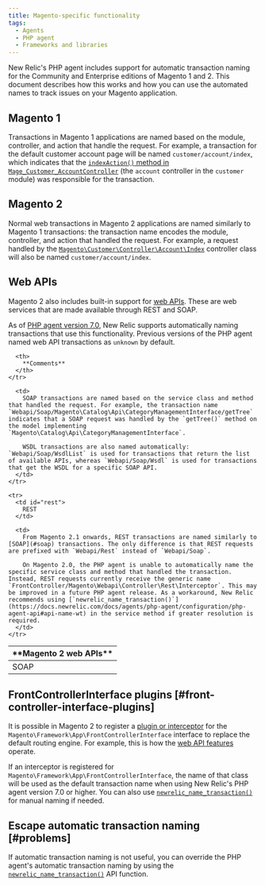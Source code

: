```yaml
---
title: Magento-specific functionality
tags:
  - Agents
  - PHP agent
  - Frameworks and libraries
---
```


New Relic's PHP agent includes support for automatic transaction naming for the Community and Enterprise editions of Magento 1 and 2. This document describes how this works and how you can use the automated names to track issues on your Magento application.

## Magento 1

Transactions in Magento 1 applications are named based on the module, controller, and action that handle the request. For example, a transaction for the default customer account page will be named `customer/account/index`, which indicates that the [`indexAction()` method in `Mage_Customer_AccountController`](https://github.com/OpenMage/magento-mirror/blob/1.9.3.2/app/code/core/Mage/Customer/controllers/AccountController.php#L109-L120) (the `account` controller in the `customer` module) was responsible for the transaction.

## Magento 2

Normal web transactions in Magento 2 applications are named similarly to Magento 1 transactions: the transaction name encodes the module, controller, and action that handled the request. For example, a request handled by the [`Magento\Customer\Controller\Account\Index`](https://github.com/magento/magento2/blob/2.1.4/app/code/Magento/Customer/Controller/Account/Index.php) controller class will also be named `customer/account/index`.

## Web APIs

Magento 2 also includes built-in support for [web APIs](http://devdocs.magento.com/guides/v2.1/get-started/bk-get-started-api.html). These are web services that are made available through REST and SOAP.

As of [PHP agent version 7.0](/docs/release-notes/agent-release-notes/php-release-notes/php-agent-700186), New Relic supports automatically naming transactions that use this functionality. Previous versions of the PHP agent named web API transactions as `unknown` by default.

<table>
  <thead>
    <tr>
      <th style={{ width: "150px" }}>
        **Magento 2 web APIs**
      </th>

      <th>
        **Comments**
      </th>
    </tr>
  </thead>

  <tbody>
    <tr>
      <td id="soap">
        SOAP
      </td>

      <td>
        SOAP transactions are named based on the service class and method that handled the request. For example, the transaction name `Webapi/Soap/Magento\Catalog\Api\CategoryManagementInterface/getTree` indicates that a SOAP request was handled by the `getTree()` method on the model implementing `Magento\Catalog\Api\CategoryManagementInterface`.

        WSDL transactions are also named automatically: `Webapi/Soap/WsdlList` is used for transactions that return the list of available APIs, whereas `Webapi/Soap/Wsdl` is used for transactions that get the WSDL for a specific SOAP API.
      </td>
    </tr>

    <tr>
      <td id="rest">
        REST
      </td>

      <td>
        From Magento 2.1 onwards, REST transactions are named similarly to [SOAP](#soap) transactions. The only difference is that REST requests are prefixed with `Webapi/Rest` instead of `Webapi/Soap`.

        On Magento 2.0, the PHP agent is unable to automatically name the specific service class and method that handled the transaction. Instead, REST requests currently receive the generic name `FrontController/Magento\Webapi\Controller\Rest\Interceptor`. This may be improved in a future PHP agent release. As a workaround, New Relic recommends using [`newrelic_name_transaction()`](https://docs.newrelic.com/docs/agents/php-agent/configuration/php-agent-api#api-name-wt) in the service method if greater resolution is required.
      </td>
    </tr>
  </tbody>
</table>

## FrontControllerInterface plugins [#front-controller-interface-plugins]

It is possible in Magento 2 to register a [plugin or interceptor](http://devdocs.magento.com/guides/v2.1/extension-dev-guide/plugins.html) for the `Magento\Framework\App\FrontControllerInterface` interface to replace the default routing engine. For example, this is how the [web API features](#web-apis) operate.

If an interceptor is registered for `Magento\Framework\App\FrontControllerInterface`, the name of that class will be used as the default transaction name when using New Relic's PHP agent version 7.0 or higher. You can also use [`newrelic_name_transaction()`](https://docs.newrelic.com/docs/agents/php-agent/configuration/php-agent-api#api-name-wt) for manual naming if needed.

## Escape automatic transaction naming [#problems]

If automatic transaction naming is not useful, you can override the PHP agent's automatic transaction naming by using the [`newrelic_name_transaction()`](/docs/agents/php-agent/configuration/php-agent-api#api-name-wt) API function.
